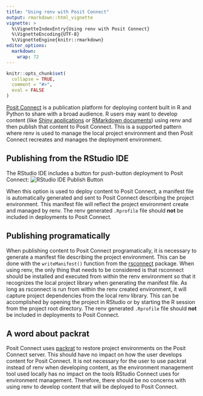 ```yaml
---
title: "Using renv with Posit Connect"
output: rmarkdown::html_vignette
vignette: >
  %\VignetteIndexEntry{Using renv with Posit Connect}
  %\VignetteEncoding{UTF-8}
  %\VignetteEngine{knitr::rmarkdown}
editor_options: 
  markdown: 
    wrap: 72
---
```


```r
knitr::opts_chunk$set(
  collapse = TRUE,
  comment = "#>",
  eval = FALSE
)
```

[Posit Connect](https://posit.co/products/enterprise/connect/) is a publication
platform for deploying content built in R and Python to share with a broad
audience. R users may want to develop content (like [Shiny
applications](https://shiny.posit.co/) or [RMarkdown
documents](https://rmarkdown.rstudio.com/index.html)) using renv and then
publish that content to Posit Connect. This is a supported pattern where
renv is used to manage the local project environment and then Posit Connect
recreates and manages the deployment environment.

## Publishing from the RStudio IDE

The RStudio IDE includes a button for push-button deployment to Posit
Connect: ![RStudio IDE Publish Button](ide-publish.png)

When this option is used to deploy content to Posit Connect, a manifest file
is automatically generated and sent to Posit Connect describing the project
environment. This manifest file will reflect the project environment create and
managed by renv. The renv generated `.Rprofile` file should **not** be
included in deployments to Posit Connect.

## Publishing programatically

When publishing content to Posit Connect programatically, it is necessary to
generate a manifest file describing the project environment. This can be done
with the `writeManifest()` function from the
[rsconnect](https://github.com/rstudio/rsconnect) package. When using renv,
the only thing that needs to be considered is that rsconnect should be
installed and executed from within the renv environment so that it recognizes
the local project library when generating the manifest file. As long as
rsconnect is run from within the renv created environment, it will capture
project dependencies from the local renv library. This can be accomplished by
opening the project in RStudio or by starting the R session from the project
root directory. The renv generated `.Rprofile` file should **not** be
included in deployments to Posit Connect.

## A word about packrat

Posit Connect uses [packrat](https://rstudio.github.io/packrat/) to restore
project environments on the Posit Connect server. This should have no impact
on how the user develops content for Posit Connect. It is not necessary for
the user to use packrat instead of renv when developing content, as the
environment management tool used locally has no impact on the tools RStudio
Connect uses for environment management. Therefore, there should be no concerns
with using renv to develop content that will be deployed to Posit Connect.
